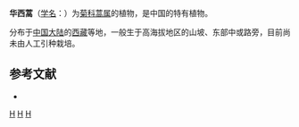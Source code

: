{{Speciesbox
| taxon = Artemisia occidentalisinensis
| binomial_authority = [[凌元洁|Y. R. Ling]]
| subdivision_ranks =[[变种|变种]]
| subdivision =
* 华西蒿 ''A. o.'' var. ''occidentali-sinensis''
| synonyms = 
* ''Artemisia occidentali-sinensis''
}}

'''华西蒿'''（[[学名|学名]]：{{lang|la|''Artemisia occidentalisinensis''}}）为[[菊科|菊科]][[蒿属|蒿属]]的植物，是中国的特有植物。

分布于[[中国大陆|中国大陆]]的[[西藏|西藏]]等地，一般生于高海拔地区的山坡、东部中或路旁，目前尚未由人工引种栽培。

== 参考文献 ==
<div class="references-small">
* {{cite web| url =http://www.bioinfo.cn/db05/KmzwSpecies.php?action=view&id=3874| title =华西蒿（原变种）| work =《中国高等植物数据库全库》| publisher =中国科学院微生物研究所| author =昆明植物研究所| accessdate =2009-02-24| deadurl =yes| archiveurl =https://web.archive.org/web/20160305020918/http://www.bioinfo.cn/db05/KmzwSpecies.php?action=view&id=3874| archivedate =2016-03-05}}
</div>

{{Taxonbar}}
[[Category:蒿属|H]]
[[Category:中国特有植物|H]]
[[Category:西藏植物|H]]